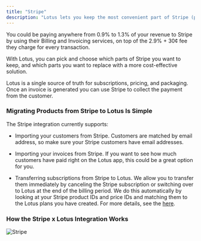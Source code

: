 ```yaml
---
title: "Stripe"
description: "Lotus lets you keep the most convenient part of Stripe (processing payments), while also letting you seamlessly transition off the products that are incurring costs you don't even think about."
---
```


You could be paying anywhere from 0.9% to 1.3% of your revenue to Stripe by using their Billing and Invoicing services, on top of the 2.9% + 30¢ fee they charge for every transaction.

With Lotus, you can pick and choose which parts of Stripe you want to keep, and which parts you want to replace with a more cost-effective solution.

Lotus is a single source of truth for subscriptions, pricing, and packaging. Once an invoice is generated you can use Stripe to collect the payment from the customer.

### Migrating Products from Stripe to Lotus Is Simple

The Stripe integration currently supports:

- Importing your customers from Stripe. Customers are matched by email address, so make sure your Stripe customers have email addresses.

- Importing your invoices from Stripe. If you want to see how much customers have paid right on the Lotus app, this could be a great option for you.

- Transferring subscriptions from Stripe to Lotus. We allow you to transfer them immediately by canceling the Stripe subscription or switching over to Lotus at the end of the billing period. We do this automatically by looking at your Stripe product IDs and price IDs and matching them to the Lotus plans you have created. For more details, see the [here](../plan-management/creating-plans).

### How the Stripe x Lotus Integration Works

![Stripe](/images/external_integrations/stripediagram.png)
